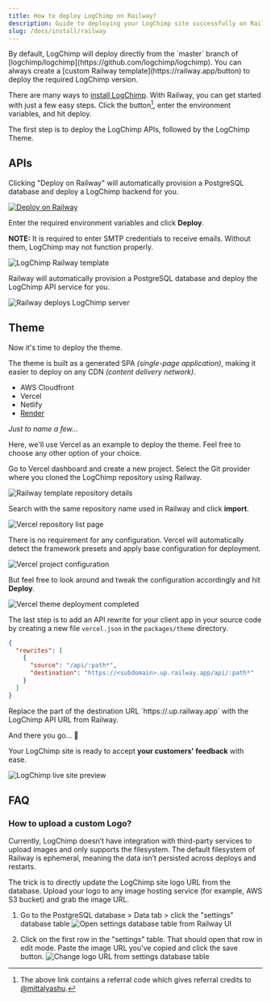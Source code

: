 ```yaml
---
title: How to deploy LogChimp on Railway?
description: Guide to deploying your LogChimp site successfully on Railway
slug: /docs/install/railway
---
```


<Alert type="warning">
  By default, LogChimp will deploy directly from the `master` branch of [logchimp/logchimp](https://github.com/logchimp/logchimp). You can always create a [custom Railway template](https://railway.app/button) to deploy the required LogChimp version.
</Alert>

There are many ways to [install LogChimp](/docs/install). With Railway, you can get started with just a few easy steps. Click the button[^1], enter the environment variables, and hit deploy.

The first step is to deploy the LogChimp APIs, followed by the LogChimp Theme.

## APIs

Clicking "Deploy on Railway" will automatically provision a PostgreSQL database and deploy a LogChimp backend for you.

[![Deploy on Railway](https://railway.app/button.svg)](https://railway.app/new/template/3Bm-Un?referralCode=mittalyashu)

Enter the required environment variables and click **Deploy**.

**NOTE:** It is required to enter SMTP credentials to receive emails. Without them, LogChimp may not function properly.

![LogChimp Railway template](../../images/docs/install/railway/01_logchimp-railway-template.png)

Railway will automatically provision a PostgreSQL database and deploy the LogChimp API service for you.

![Railway deploys LogChimp server](../../images/docs/install/railway/02_deploy-logchimp-service.png)

## Theme

Now it's time to deploy the theme.

The theme is built as a generated SPA _(single-page application)_, making it easier to deploy on any CDN _(content delivery network)_.

- AWS Cloudfront
- Vercel
- Netlify
- [Render](/docs/install/render)

_Just to name a few..._

Here, we'll use Vercel as an example to deploy the theme. Feel free to choose any other option of your choice.

Go to Vercel dashboard and create a new project. Select the Git provider where you cloned the LogChimp repository using Railway.

![Railway template repository details](../../images/docs/install/railway/03_railway-template-repository-details.png)

Search with the same repository name used in Railway and click **import**.

![Vercel repository list page](../../images/docs/install/railway/04_vercel-select-repository-to-deploy.png)

There is no requirement for any configuration. Vercel will automatically detect the framework presets and apply base configuration for deployment.

![Vercel project configuration](../../images/docs/install/railway/05_vercel-project-configuration.png)

But feel free to look around and tweak the configuration accordingly and hit **Deploy**.

![Vercel theme deployment completed](../../images/docs/install/railway/06_vercel-theme-deployment-completed.gif)

The last step is to add an API rewrite for your client app in your source code by creating a new file `vercel.json` in the `packages/theme` directory.

```json lines
{
  "rewrites": [
    {
      "source": "/api/:path*",
      "destination": "https://<subdomain>.up.railway.app/api/:path*"
    }
  ]
}
```

<Alert type="warning">
  Replace the part of the destination URL `https://<subdomain>.up.railway.app` with the LogChimp API URL from Railway.
</Alert>

And there you go... 🚄

Your LogChimp site is ready to accept **your customers' feedback** with ease.

![LogChimp live site preview](../../images/docs/install/railway/07_logchimp-live-site-preview.png)

## FAQ

### How to upload a custom Logo?

Currently, LogChimp doesn’t have integration with third-party services to upload images and only supports the filesystem. The default filesystem of Railway is ephemeral, meaning the data isn’t persisted across deploys and restarts.

The trick is to directly update the LogChimp site logo URL from the database. Upload your logo to any image hosting service (for example, AWS S3 bucket) and grab the image URL.

1. Go to the PostgreSQL database > Data tab > click the "settings" database table
   ![Open settings database table from Railway UI](../../images/docs/install/railway/settings-database-table.jpg)

2. Click on the first row in the "settings" table. That should open that row in edit mode.
   Paste the image URL you've copied and click the save button.
   ![Change logo URL from settings database table](../../images/docs/install/railway/change-logo-url-from-database.jpg)

[^1]: The above link contains a referral code which gives referral credits to [@mittalyashu](https://github.com/mittalyashu).
